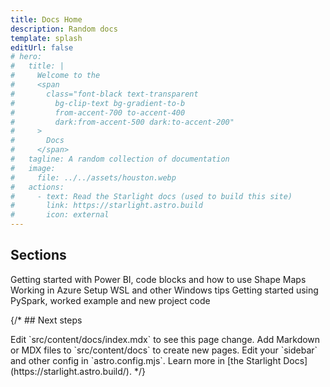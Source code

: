 ```yaml
---
title: Docs Home
description: Random docs
template: splash
editUrl: false
# hero:
#   title: |
#     Welcome to the
#     <span
#       class="font-black text-transparent
#         bg-clip-text bg-gradient-to-b
#         from-accent-700 to-accent-400
#         dark:from-accent-500 dark:to-accent-200"
#     >
#       Docs
#     </span>
#   tagline: A random collection of documentation
#   image:
#     file: ../../assets/houston.webp
#   actions:
#     - text: Read the Starlight docs (used to build this site)
#       link: https://starlight.astro.build
#       icon: external
---
```



## Sections

<CardGrid>
  <Card title="Power BI" icon="pencil">
    Getting started with Power BI, code blocks and how to use Shape Maps
    <LinkCard
      title="Power BI Docs"
      href="/powerbi/01-getting-started-with-power-bi/"
    />
  </Card>
  <Card title="Azure" icon="seti:azure">
    Working in Azure
    <LinkCard
      title="Azure Docs"
      href="/azure/01-functions-pnpm-deploy-github/"
    />
  </Card>
  <Card title="Windows" icon="seti:windows">
    Setup WSL and other Windows tips
    <LinkCard title="Windows Docs" href="/windows/01-wsl/" />
  </Card>
  <Card title="Spark" icon="setting">
    Getting started using PySpark, worked example and new project code
    <CardGrid>
      <LinkCard title="Getting Started" href="/spark/01-getting-started/" />
      <LinkCard title="New Project Code" href="/spark/03-new-project-code/" />
    </CardGrid>
  </Card>
</CardGrid>

{/* ## Next steps

<CardGrid stagger>
  <Card title="Update content" icon="pencil">
    Edit `src/content/docs/index.mdx` to see this page change.
  </Card>
  <Card title="Add new content" icon="add-document">
    Add Markdown or MDX files to `src/content/docs` to create new pages.
  </Card>
  <Card title="Configure your site" icon="setting">
    Edit your `sidebar` and other config in `astro.config.mjs`.
  </Card>
  <Card title="Read the docs" icon="open-book">
    Learn more in [the Starlight Docs](https://starlight.astro.build/).
  </Card>
</CardGrid> */}
